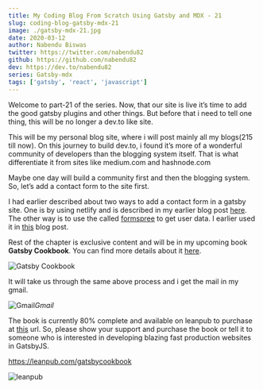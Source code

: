 ```yaml
---
title: My Coding Blog From Scratch Using Gatsby and MDX - 21
slug: coding-blog-gatsby-mdx-21
image: ./gatsby-mdx-21.jpg
date: 2020-03-12
author: Nabendu Biswas
twitter: https://twitter.com/nabendu82
github: https://github.com/nabendu82
dev: https://dev.to/nabendu82
series: Gatsby-mdx
tags: ['gatsby', 'react', 'javascript']
---
```


Welcome to part-21 of the series. Now, that our site is live it’s time to add the good gatsby plugins and other things. But before that i need to tell one thing, this will be no longer a dev.to like site.

This will be my personal blog site, where i will post mainly all my blogs(215 till now). On this journey to build dev.to, i found it’s more of a wonderful community of developers than the blogging system itself. That is what differentiate it from sites like medium.com and hashnode.com

Maybe one day will build a community first and then the blogging system. So, let’s add a contact form to the site first.

I had earlier described about two ways to add a contact form in a gatsby site. One is by using netlify and is described in my earlier blog post [here](https://dev.to/nabendu82/creating-an-agency-site-in-gatsbyjs-3-37kd). The other way is to use the called [formspree](https://formspree.io/) to get user data. I earlier used it in [this](https://dev.to/nabendu82/learn-gatsbyjs-by-creating-a-tourism-site-8-4ffd) blog post.

Rest of the chapter is exclusive content and will be in my upcoming book **Gatsby Cookbook**. You can find more details about it [here](https://dev.to/nabendu82/my-one-year-of-work-gatsby-cookbook-3651).

<div className={styles.image__small}>

![Gatsby Cookbook](https://res.cloudinary.com/dxkxvfo2o/image/upload/v1589892514/Gatsby_rnjo2t.png)

</div>

It will take us through the same above process and i get the mail in my gmail.

![Gmail](https://res.cloudinary.com/dxkxvfo2o/image/upload/v1589898323/21-dev/10_arrd0z.png)*Gmail*

The book is currently 80% complete and available on leanpub to purchase at [this](https://leanpub.com/gatsbycookbook) url. So, please show your support and purchase the book or tell it to someone who is interested in developing blazing fast production websites in GatsbyJS.

https://leanpub.com/gatsbycookbook

![leanpub](https://res.cloudinary.com/dxkxvfo2o/image/upload/v1591207471/dev30andUp/leanpub_kfrpls.png)

